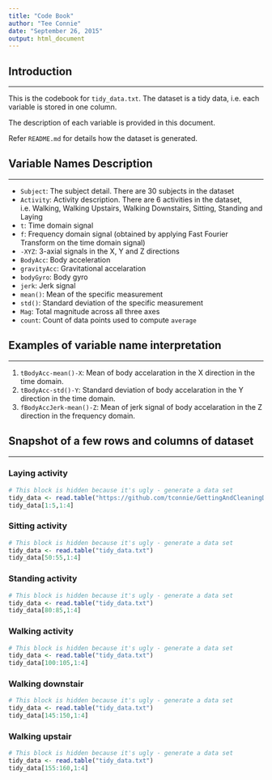 ```yaml
---
title: "Code Book"
author: "Tee Connie"
date: "September 26, 2015"
output: html_document
---
```



## Introduction

-------

This is the codebook for `tidy_data.txt`. The dataset is a tidy data, i.e. each variable is stored in one column.

The description of each variable is provided in this document. 

Refer `README.md` for details how the dataset is generated.

## Variable Names Description  

-------

* `Subject`: The subject detail. There are 30 subjects in the dataset
* `Activity`: Activity description. There are 6 activities in the dataset, i.e. Walking, Walking Upstairs, Walking Downstairs, Sitting, Standing and Laying
* `t`: Time domain signal
* `f`: Frequency domain signal (obtained by applying Fast Fourier Transform on the time domain signal)
* `-XYZ`: 3-axial signals in the X, Y and Z directions
* `BodyAcc`: Body acceleration
* `gravityAcc`: Gravitational accelaration
* `bodyGyro`: Body gyro
* `jerk`: Jerk signal
* `mean()`: Mean of the specific measurement
* `std()`: Standard deviation of the specific measurement
* `Mag`: Total magnitude across all three axes
* `count`: Count of data points used to compute `average`

## Examples of variable name interpretation

-----

1. `tBodyAcc-mean()-X`: Mean of body accelaration in the X direction in the time domain.
2. `tBodyAcc-std()-Y`: Standard deviation of body accelaration in the Y direction in the time domain.
3. `fBodyAccJerk-mean()-Z`: Mean of jerk signal of body accelaration in the Z direction in the frequency domain.


## Snapshot of a few rows and columns of dataset

-----

### Laying activity


```r
# This block is hidden because it's ugly - generate a data set
tidy_data <- read.table("https://github.com/tconnie/GettingAndCleaningDataProject/blob/master/tidy_data.txt")
tidy_data[1:5,1:4]
```


### Sitting activity

```r
# This block is hidden because it's ugly - generate a data set
tidy_data <- read.table("tidy_data.txt")
tidy_data[50:55,1:4]
```

### Standing activity
```r
# This block is hidden because it's ugly - generate a data set
tidy_data <- read.table("tidy_data.txt")
tidy_data[80:85,1:4]
```

### Walking activity
```r
# This block is hidden because it's ugly - generate a data set
tidy_data <- read.table("tidy_data.txt")
tidy_data[100:105,1:4]
```

### Walking downstair
```r
# This block is hidden because it's ugly - generate a data set
tidy_data <- read.table("tidy_data.txt")
tidy_data[145:150,1:4]
```

### Walking upstair
```r
# This block is hidden because it's ugly - generate a data set
tidy_data <- read.table("tidy_data.txt")
tidy_data[155:160,1:4]
```

